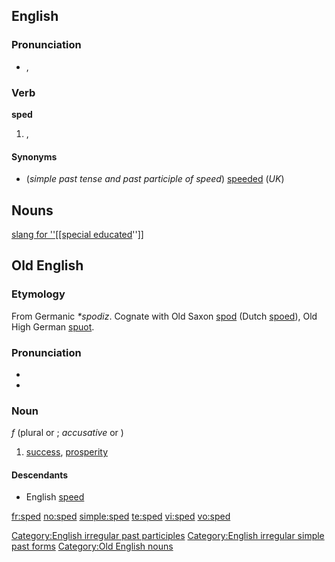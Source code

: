 ==English==

===Pronunciation===
* {{IPA|/spɛd/}}, {{SAMPA|/'/}}
*: {{rhymes|ɛd}}

===Verb===
'''sped'''

# {{UK}} {{archaic}}, {{US}} {{past of|[[speed]]}}

====Synonyms====
* (''simple past tense and past participle of speed'') [[speeded]] (''UK'')

[[Category:English irregular past participles]]
[[Category:English irregular simple past forms]]
 

== Nouns ==

[[slang for ''[[special educated]]'']]

==Old English==

===Etymology===
From Germanic ''*spodiz''.  Cognate with Old Saxon [[spod]] (Dutch [[spoed]]), Old High German [[spuot]].

===Pronunciation===
* {{IPA|/spe:d/|lang=ang}}
* {{audio|en-us-sped.ogg|Audio (US)}}

===Noun===
{{unicode|'''spēd'''}} ''f'' (plural {{unicode|'''[[spede|spēde]]'''}} or {{unicode|'''[[speda|spēda]]'''}}; ''accusative'' {{unicode|'''[[spede|spēde]]'''}} or {{unicode|'''spēd'''}})

# [[success]], [[prosperity]]

====Descendants====
* English [[speed]]

[[Category:Old English nouns]]

[[fr:sped]]
[[no:sped]]
[[simple:sped]]
[[te:sped]]
[[vi:sped]]
[[vo:sped]]